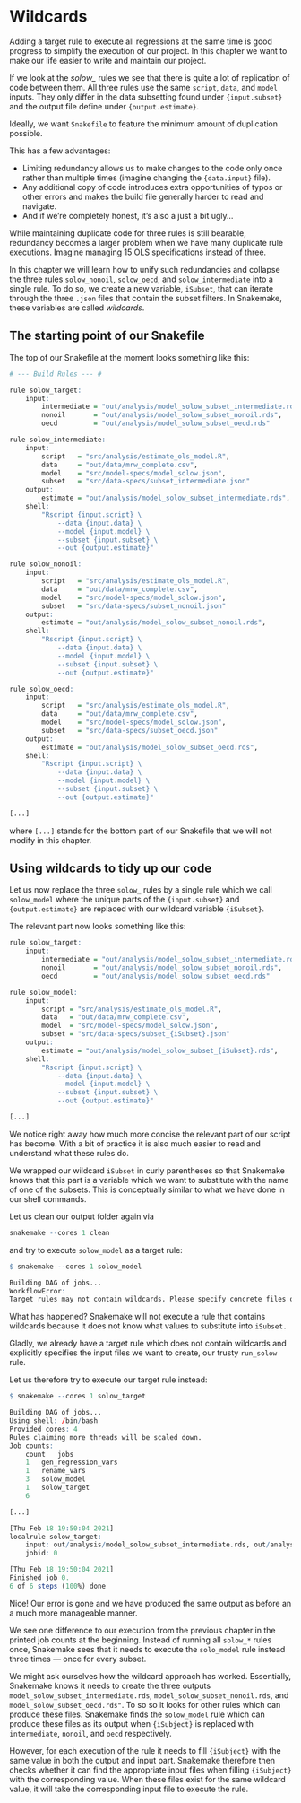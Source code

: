 # Wildcards

Adding a target rule to execute all regressions at the same time is good progress to simplify the execution of our project.
In this chapter we want to make our life easier to write and maintain our project.

If we look at the *solow_* rules we see that there is quite a lot of replication of code between them.
All three rules use the same `script`, `data`, and `model` inputs.
They only differ in the data subsetting found under `{input.subset}` and the output file define under `{output.estimate}`.

Ideally, we want `Snakefile` to feature the minimum amount of duplication possible.

This has a few advantages:

- Limiting redundancy allows us to make changes to the code only once rather than multiple times (imagine changing the `{data.input}` file).
- Any additional copy of code introduces extra opportunities of typos or other errors and makes the build file generally harder to read and navigate.
- And if we're completely honest, it's also a just a bit ugly...

While maintaining duplicate code for three rules is still bearable, redundancy becomes a larger problem when we have many duplicate rule executions.
Imagine managing 15 OLS specifications instead of three.

In this chapter we will learn how to unify such redundancies and collapse the three rules `solow_nonoil`, `solow_oecd`, and `solow_intermediate` into a single rule.
To do so, we create a new variable, `iSubset`, that can iterate through the three `.json` files that contain the subset filters.
In Snakemake, these variables are called *wildcards*.

## The starting point of our Snakefile

The top of our Snakefile at the moment looks something like this:

```r

# --- Build Rules --- #

rule solow_target:
    input:
        intermediate = "out/analysis/model_solow_subset_intermediate.rds",
        nonoil       = "out/analysis/model_solow_subset_nonoil.rds",
        oecd         = "out/analysis/model_solow_subset_oecd.rds"

rule solow_intermediate:
    input:
        script   = "src/analysis/estimate_ols_model.R",
        data     = "out/data/mrw_complete.csv",
        model    = "src/model-specs/model_solow.json",
        subset   = "src/data-specs/subset_intermediate.json"
    output:
        estimate = "out/analysis/model_solow_subset_intermediate.rds",
    shell:
        "Rscript {input.script} \
            --data {input.data} \
            --model {input.model} \
            --subset {input.subset} \
            --out {output.estimate}"

rule solow_nonoil:
    input:
        script   = "src/analysis/estimate_ols_model.R",
        data     = "out/data/mrw_complete.csv",
        model    = "src/model-specs/model_solow.json",
        subset   = "src/data-specs/subset_nonoil.json"
    output:
        estimate = "out/analysis/model_solow_subset_nonoil.rds",
    shell:
        "Rscript {input.script} \
            --data {input.data} \
            --model {input.model} \
            --subset {input.subset} \
            --out {output.estimate}"

rule solow_oecd:
    input:
        script   = "src/analysis/estimate_ols_model.R",
        data     = "out/data/mrw_complete.csv",
        model    = "src/model-specs/model_solow.json",
        subset   = "src/data-specs/subset_oecd.json"
    output:
        estimate = "out/analysis/model_solow_subset_oecd.rds",
    shell:
        "Rscript {input.script} \
            --data {input.data} \
            --model {input.model} \
            --subset {input.subset} \
            --out {output.estimate}"

[...]
```

where `[...]` stands for the bottom part of our Snakefile that we will not modify in this chapter.

## Using wildcards to tidy up our code

Let us now replace the three `solow_` rules by a single rule which we call `solow_model` where the unique parts of the `{input.subset}` and `{output.estimate}` are replaced with our wildcard variable `{iSubset}`.

The relevant part now looks something like this:

```r

rule solow_target:
    input:
        intermediate = "out/analysis/model_solow_subset_intermediate.rds",
        nonoil       = "out/analysis/model_solow_subset_nonoil.rds",
        oecd         = "out/analysis/model_solow_subset_oecd.rds"

rule solow_model:
    input:
        script = "src/analysis/estimate_ols_model.R",
        data   = "out/data/mrw_complete.csv",
        model  = "src/model-specs/model_solow.json",
        subset = "src/data-specs/subset_{iSubset}.json"
    output:
        estimate = "out/analysis/model_solow_subset_{iSubset}.rds",
    shell:
        "Rscript {input.script} \
            --data {input.data} \
            --model {input.model} \
            --subset {input.subset} \
            --out {output.estimate}"

[...]
```

We notice right away how much more concise the relevant part of our script has become.
With a bit of practice it is also much easier to read and understand what these rules do.

We wrapped our wildcard `iSubset` in curly parentheses so that Snakemake knows that this part is a variable which we want to substitute with the name of one of the subsets.
This is conceptually similar to what we have done in our shell commands.

Let us clean our output folder again via

```r
snakemake --cores 1 clean
```

and try to execute `solow_model` as a target rule:

```r
$ snakemake --cores 1 solow_model
```

```r
Building DAG of jobs...
WorkflowError:
Target rules may not contain wildcards. Please specify concrete files or a rule without wildcards.
```

What has happened?
Snakemake will not execute a rule that contains wildcards because it does not know what values to substitute into `iSubset.`

Gladly, we already have a target rule which does not contain wildcards and explicitly specifies the input files we want to create, our trusty `run_solow` rule.

Let us therefore try to execute our target rule instead:

```r
$ snakemake --cores 1 solow_target
```

```r
Building DAG of jobs...
Using shell: /bin/bash
Provided cores: 4
Rules claiming more threads will be scaled down.
Job counts:
	count	jobs
	1	gen_regression_vars
	1	rename_vars
	3	solow_model
	1	solow_target
	6

[...]

[Thu Feb 18 19:50:04 2021]
localrule solow_target:
    input: out/analysis/model_solow_subset_intermediate.rds, out/analysis/model_solow_subset_nonoil.rds, out/analysis/model_solow_subset_oecd.rds
    jobid: 0

[Thu Feb 18 19:50:04 2021]
Finished job 0.
6 of 6 steps (100%) done
```

Nice!
Our error is gone and we have produced the same output as before an a much more manageable manner.

We see one difference to our execution from the previous chapter in the printed job counts at the beginning.
Instead of running all `solow_*` rules once, Snakemake sees that it needs to execute the `solo_model` rule instead three times --- once for every subset.

We might ask ourselves how the wildcard approach has worked.
Essentially, Snakemake knows it needs to create the three outputs `model_solow_subset_intermediate.rds`, `model_solow_subset_nonoil.rds`, and `model_solow_subset_oecd.rds"`.
To so so it looks for other rules which can produce these files.
Snakemake finds the `solow_model` rule which can produce these files as its output when `{iSubject}` is replaced with `intermediate`, `nonoil`, and `oecd` respectively.

However, for each execution of the rule it needs to fill `{iSubject}` with the same value in both the output and input part.
Snakemake therefore then checks whether it can find the appropriate input files when filling `{iSubject}` with the corresponding value.
When these files exist for the same wildcard value, it will take the corresponding input file to execute the rule.
